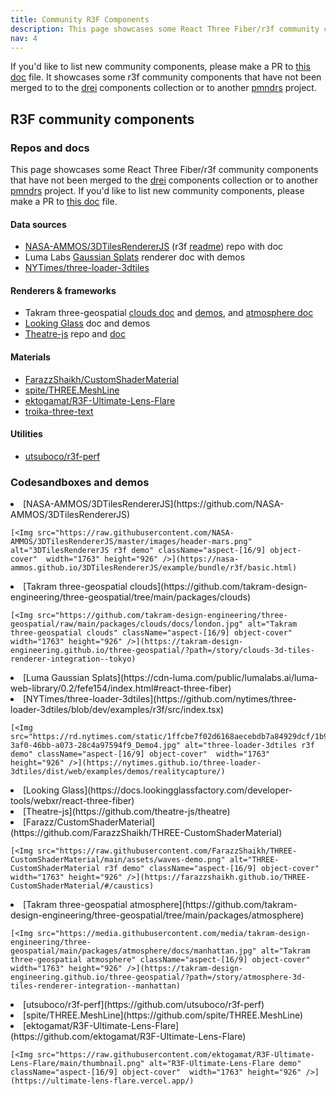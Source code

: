 ```yaml
---
title: Community R3F Components
description: This page showcases some React Three Fiber/r3f community components that have not been merged to the drei components collection or to another pmndrs project. 
nav: 4
---
```


If you'd like to list new community components, please make a PR to [this doc](https://github.com/pmndrs/react-three-fiber/tree/master/docs/getting-started/community-r3f-components.mdx) file. It showcases some r3f community components that have not been merged to to the [drei](http://drei.docs.pmnd.rs) components collection or to another [pmndrs](https://github.com/pmndrs) project.

## R3F community components 

### Repos and docs

This page showcases some React Three Fiber/r3f community components that have not been merged to the [drei](http://drei.docs.pmnd.rs) components collection or to another [pmndrs](https://github.com/pmndrs) project. If you'd like to list new community components, please make a PR to [this doc](https://github.com/pmndrs/react-three-fiber/tree/master/docs/getting-started/community-r3f-components.mdx) file. 

#### Data sources

 - [NASA-AMMOS/3DTilesRendererJS](https://github.com/NASA-AMMOS/3DTilesRendererJS/) (r3f [readme](https://github.com/NASA-AMMOS/3DTilesRendererJS/blob/master/src/r3f/README.md)) repo with doc
 - Luma Labs [Gaussian Splats](https://cdn-luma.com/public/lumalabs.ai/luma-web-library/0.2/fefe154/index.html#react-three-fiber) renderer doc with demos
 - [NYTimes/three-loader-3dtiles](https://nytimes.github.io/three-loader-3dtiles) 

#### Renderers & frameworks

 - Takram three-geospatial [clouds doc](https://github.com/takram-design-engineering/three-geospatial/tree/main/packages/clouds) and [demos](https://takram-design-engineering.github.io/three-geospatial/?path=/story/clouds-3d-tiles-renderer-integration--tokyo), and [atmosphere doc](https://github.com/takram-design-engineering/three-geospatial/tree/main/packages/atmosphere)
 - [Looking Glass](https://docs.lookingglassfactory.com/developer-tools/webxr/react-three-fiber) doc and demos
 - [Theatre-js](https://github.com/theatre-js/theatre) repo and [doc](https://www.theatrejs.com/docs/latest)

#### Materials

 - [FarazzShaikh/CustomShaderMaterial](https://github.com/FarazzShaikh/THREE-CustomShaderMaterial)
 - [spite/THREE.MeshLine](https://github.com/spite/THREE.MeshLine)
 - [ektogamat/R3F-Ultimate-Lens-Flare](https://github.com/ektogamat/R3F-Ultimate-Lens-Flare)
 - [troika-three-text](https://github.com/protectwise/troika/tree/main/packages/troika-three-text)

#### Utilities

 - [utsuboco/r3f-perf](https://github.com/utsuboco/r3f-perf)


### Codesandboxes and demos

<Grid cols={3}>
  <li>
    [NASA-AMMOS/3DTilesRendererJS](https://github.com/NASA-AMMOS/3DTilesRendererJS)

    [<Img src="https://raw.githubusercontent.com/NASA-AMMOS/3DTilesRendererJS/master/images/header-mars.png" alt="3DTilesRendererJS r3f demo" className="aspect-[16/9] object-cover"  width="1763" height="926" />](https://nasa-ammos.github.io/3DTilesRendererJS/example/bundle/r3f/basic.html)
  </li>
  <li>
    [Takram three-geospatial clouds](https://github.com/takram-design-engineering/three-geospatial/tree/main/packages/clouds)

    [<Img src="https://github.com/takram-design-engineering/three-geospatial/raw/main/packages/clouds/docs/london.jpg" alt="Takram three-geospatial clouds" className="aspect-[16/9] object-cover"  width="1763" height="926" />](https://takram-design-engineering.github.io/three-geospatial/?path=/story/clouds-3d-tiles-renderer-integration--tokyo)
  </li>
  <li>
    [Luma Gaussian Splats](https://cdn-luma.com/public/lumalabs.ai/luma-web-library/0.2/fefe154/index.html#react-three-fiber)
    <Codesandbox id="h2fkgq" />
  </li>
  <li>
    [NYTimes/three-loader-3dtiles](https://github.com/nytimes/three-loader-3dtiles/blob/dev/examples/r3f/src/index.tsx)

    [<Img src="https://rd.nytimes.com/static/1ffcbe7f02d6168aecebdb7a84929dcf/1b9fc/7579e21f-3af0-46bb-a073-28c4a97594f9_Demo4.jpg" alt="three-loader-3dtiles r3f demo" className="aspect-[16/9] object-cover"  width="1763" height="926" />](https://nytimes.github.io/three-loader-3dtiles/dist/web/examples/demos/realitycapture/)
  </li>
  <li>
    [Looking Glass](https://docs.lookingglassfactory.com/developer-tools/webxr/react-three-fiber)
    <Codesandbox id="xzlmzz" screenshot_url="https://codesandbox.io/api/v1/sandboxes/kheke/screenshot.png"/> 
  </li> 
  <li>
    [Theatre-js](https://github.com/theatre-js/theatre)
    <Codesandbox id="6xfrsv" screenshot_url="https://www.theatrejs.com/images/docs/0.5/manual/studio/ui.png" />
  </li>
  <li>
    [Farazz/CustomShaderMaterial](https://github.com/FarazzShaikh/THREE-CustomShaderMaterial)

    [<Img src="https://raw.githubusercontent.com/FarazzShaikh/THREE-CustomShaderMaterial/main/assets/waves-demo.png" alt="THREE-CustomShaderMaterial r3f demo" className="aspect-[16/9] object-cover"  width="1763" height="926" />](https://farazzshaikh.github.io/THREE-CustomShaderMaterial/#/caustics)
  </li>
  <li>
    [Takram three-geospatial atmosphere](https://github.com/takram-design-engineering/three-geospatial/tree/main/packages/atmosphere)

    [<Img src="https://media.githubusercontent.com/media/takram-design-engineering/three-geospatial/main/packages/atmosphere/docs/manhattan.jpg" alt="Takram three-geospatial atmosphere" className="aspect-[16/9] object-cover"  width="1763" height="926" />](https://takram-design-engineering.github.io/three-geospatial/?path=/story/atmosphere-3d-tiles-renderer-integration--manhattan)
  </li>
  <li>
    [utsuboco/r3f-perf](https://github.com/utsuboco/r3f-perf)
    <Codesandbox id="ykfpwf" />
  </li>
  <li>
    [spite/THREE.MeshLine](https://github.com/spite/THREE.MeshLine)
    <Codesandbox id="lsvkqk" />
  </li>
  <li>
    [ektogamat/R3F-Ultimate-Lens-Flare](https://github.com/ektogamat/R3F-Ultimate-Lens-Flare)

    [<Img src="https://raw.githubusercontent.com/ektogamat/R3F-Ultimate-Lens-Flare/main/thumbnail.png" alt="R3F-Ultimate-Lens-Flare demo" className="aspect-[16/9] object-cover"  width="1763" height="926" />](https://ultimate-lens-flare.vercel.app/)
  </li>
</Grid>
